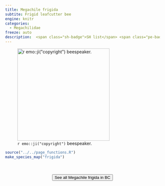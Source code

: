```yaml
---
title: Megachile frigida
subtite: Frigid leafcutter bee
engine: knitr
categories:
  - Megachilidae
freeze: auto
description:  <span class="sh-badge">SH list</span> <span class="pe-badge">PM Evidence</span>
---
```

![`r emo::ji("copyright")` beespeaker.](https://inaturalist-open-data.s3.amazonaws.com/photos/168819765/large.jpeg){height=300}





```r
source("../../page_functions.R")
make_species_map("frigida")
```
<br><br>
<center>


<a href="https://inaturalist.ca/observations?place_id=7085&subview=map&taxon_id=199136"><button type="button" class="btn btn-secondary">See all Megachile frigida in BC <i class="fa-solid fa-arrow-up-right-from-square"></i> </button></a>
</center>
